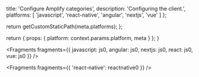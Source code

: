 
  title: 'Configure Amplify categories',
  description: 
    'Configuring the client.',
  platforms: [
    'javascript', 
    'react-native', 
    'angular',
    'nextjs',
    'vue'
  ]
};

  return getCustomStaticPath(meta.platforms);
};

  return {
    props: {
      platform: context.params.platform,
      meta
    }
  };
}


<Fragments fragments={{ javascript: js0, angular: js0, nextjs: js0, react: js0, vue: js0 }} />


<Fragments fragments={{ 'react-native': reactnative0 }} />